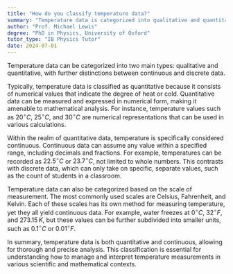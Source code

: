 ```yaml
---
title: "How do you classify temperature data?"
summary: "Temperature data is categorized into qualitative and quantitative types, with quantitative data further divided into continuous and discrete classifications."
author: "Prof. Michael Lewis"
degree: "PhD in Physics, University of Oxford"
tutor_type: "IB Physics Tutor"
date: 2024-07-01
---
```


Temperature data can be categorized into two main types: qualitative and quantitative, with further distinctions between continuous and discrete data.

Typically, temperature data is classified as quantitative because it consists of numerical values that indicate the degree of heat or cold. Quantitative data can be measured and expressed in numerical form, making it amenable to mathematical analysis. For instance, temperature values such as $20^\circ C$, $25^\circ C$, and $30^\circ C$ are numerical representations that can be used in various calculations.

Within the realm of quantitative data, temperature is specifically considered continuous. Continuous data can assume any value within a specified range, including decimals and fractions. For example, temperatures can be recorded as $22.5^\circ C$ or $23.7^\circ C$, not limited to whole numbers. This contrasts with discrete data, which can only take on specific, separate values, such as the count of students in a classroom.

Temperature data can also be categorized based on the scale of measurement. The most commonly used scales are Celsius, Fahrenheit, and Kelvin. Each of these scales has its own method for measuring temperature, yet they all yield continuous data. For example, water freezes at $0^\circ C$, $32^\circ F$, and $273.15 \, K$, but these values can be further subdivided into smaller units, such as $0.1^\circ C$ or $0.01^\circ F$.

In summary, temperature data is both quantitative and continuous, allowing for thorough and precise analysis. This classification is essential for understanding how to manage and interpret temperature measurements in various scientific and mathematical contexts.
    